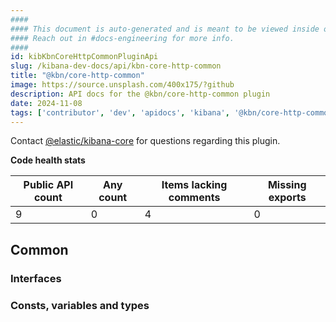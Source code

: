 ```yaml
---
####
#### This document is auto-generated and is meant to be viewed inside our experimental, new docs system.
#### Reach out in #docs-engineering for more info.
####
id: kibKbnCoreHttpCommonPluginApi
slug: /kibana-dev-docs/api/kbn-core-http-common
title: "@kbn/core-http-common"
image: https://source.unsplash.com/400x175/?github
description: API docs for the @kbn/core-http-common plugin
date: 2024-11-08
tags: ['contributor', 'dev', 'apidocs', 'kibana', '@kbn/core-http-common']
---
```




Contact [@elastic/kibana-core](https://github.com/orgs/elastic/teams/kibana-core) for questions regarding this plugin.

**Code health stats**

| Public API count  | Any count | Items lacking comments | Missing exports |
|-------------------|-----------|------------------------|-----------------|
| 9 | 0 | 4 | 0 |

## Common

### Interfaces
<DocDefinitionList data={kbnCoreHttpCommonObj.common.interfaces}/>

### Consts, variables and types
<DocDefinitionList data={kbnCoreHttpCommonObj.common.misc}/>

